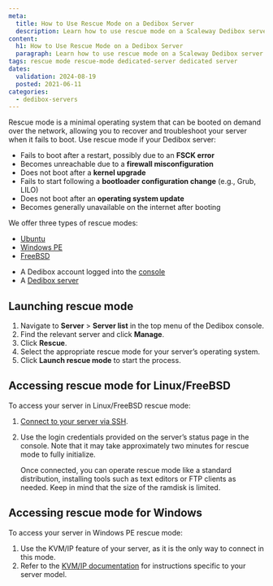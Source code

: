 ```yaml
---
meta:
  title: How to Use Rescue Mode on a Dedibox Server
  description: Learn how to use rescue mode on a Scaleway Dedibox server to troubleshoot and recover your system.
content:
  h1: How to Use Rescue Mode on a Dedibox Server
  paragraph: Learn how to use rescue mode on a Scaleway Dedibox server to troubleshoot and recover your system.
tags: rescue mode rescue-mode dedicated-server dedicated server
dates:
  validation: 2024-08-19
  posted: 2021-06-11
categories:
  - dedibox-servers
---
```


Rescue mode is a minimal operating system that can be booted on demand over the network, allowing you to recover and troubleshoot your server when it fails to boot. Use rescue mode if your Dedibox server:

- Fails to boot after a restart, possibly due to an **FSCK error**
- Becomes unreachable due to a **firewall misconfiguration**
- Does not boot after a **kernel upgrade**
- Fails to start following a **bootloader configuration change** (e.g., Grub, LILO)
- Does not boot after an **operating system update**
- Becomes generally unavailable on the internet after booting

We offer three types of rescue modes:

- [Ubuntu](https://www.ubuntu.com/)
- [Windows PE](https://learn.microsoft.com/en-us/previous-versions/windows/it-pro/windows-server-2008-R2-and-2008/cc766093(v=ws.10))
- [FreeBSD](https://www.freebsd.org/)

<Macro id="requirements" />

- A Dedibox account logged into the [console](https://console.online.net)
- A [Dedibox server](/dedicated-servers/how-to/order-a-server/)


## Launching rescue mode

1. Navigate to **Server** > **Server list** in the top menu of the Dedibox console.
2. Find the relevant server and click **Manage**.
3. Click **Rescue**.
4. Select the appropriate rescue mode for your server’s operating system.
5. Click **Launch rescue mode** to start the process.

## Accessing rescue mode for Linux/FreeBSD

To access your server in Linux/FreeBSD rescue mode:

1. [Connect to your server via SSH](/dedicated-servers/how-to/connect-to-server/#connecting-via-ssh).
2. Use the login credentials provided on the server’s status page in the console. Note that it may take approximately two minutes for rescue mode to fully initialize.

   Once connected, you can operate rescue mode like a standard distribution, installing tools such as text editors or FTP clients as needed. Keep in mind that the size of the ramdisk is limited.

## Accessing rescue mode for Windows

To access your server in Windows PE rescue mode:

1. Use the KVM/IP feature of your server, as it is the only way to connect in this mode.
2. Refer to the [KVM/IP documentation](/dedibox-kvm-over-ip/quickstart/) for instructions specific to your server model.
